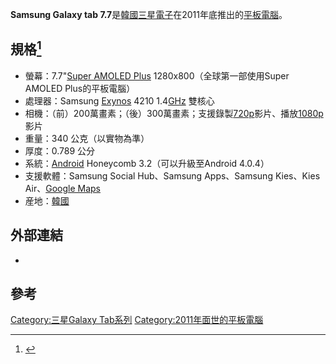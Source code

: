 {{Infobox information appliance
| name         = Samsung Galaxy Tab 7.7 (GT-P6800)
| image        = [[File:Galaxy_Tab_logo.svg|200px]]
| imagesize    = 300
| caption      =
| model number =
| developer    = [[三星電子|三星電子]]
| family       = [[Samsung_Galaxy_Tab|Galaxy Tab]]
| type         = [[平板電腦|平板電腦]]
| releasedate  =
| lifespan     =
| price        =
| discontinued =
| supported    =
| unitsshipped =
| media        =
| os           = [[Android|Android]] 4.0.4 Ice Cream Sandwich（部份國家可升級至Android 4.1.2 Jelly Bean）<br />可刷客製化版本至Android 6.0
| power        = 5,100 [[mAh|mAh]] [[鋰電池|鋰電池]]
| cpu          = 1.4 GHz [[雙核心|雙核心]] [[ARM|ARM]] Cortex-A9 [[SoC|SoC]] [[處理器|處理器]] [[Exynos|Samsung Exynos 4210]]
| gpu          = [[ARM|ARM]] Mali-400 MP <ref name="mali-400 official">{{Cite web |url=http://www.arm.com/products/multimedia/mali-graphics-hardware/mali-400-mp.php |title=存档副本 |accessdate=2012-04-24 |archive-date=2015-06-30 |archive-url=https://web.archive.org/web/20150630165705/http://www.arm.com/products/multimedia/mali-graphics-hardware/mali-400-mp.php |dead-url=no }}</ref><ref>{{Cite web |url=http://news.softpedia.com/news/Samsung-Galaxy-Tab-7-7-LTE-Spotted-at-FCC-En-Route-to-Verizon-241619.shtml |title=存档副本 |access-date=2012-04-24 |archive-date=2011-12-19 |archive-url=https://web.archive.org/web/20111219183207/http://news.softpedia.com/news/Samsung-Galaxy-Tab-7-7-LTE-Spotted-at-FCC-En-Route-to-Verizon-241619.shtml }}</ref>
| storage      = 16/32/64 [[GB|GB]] [[快閃記憶體|快閃記憶體]]，<br />[[microSD|microSD]] 插槽 (最高支援 32 GB)
| memory       = 1 GB
| display      = 1280×800 [[像素|像素]]，<br />{{convert|7.7|in|cm|abbr=on}} 對角，197 [[ppi|ppi]]，<br />[[Super_AMOLED|Super AMOLED Plus]] 顯示屏
| graphics     =
| sound        =
| input        = [[多點觸控|多點觸控]][[電容式|電容式]][[顯示屏|顯示屏]]、[[距離感應器|距離感應器]]、[[光度感應器|光度感應器]]、3軸[[陀螺儀|陀螺儀]]、[[磁力計|磁力計]]、[[加速計|加速計]]、[[aGPS|aGPS]]、[[GLONASS|GLONASS]]、[[USB|USB]]（需外接）
| camera       = 300萬[[像素|像素]][[自動對焦|自動對焦]]鏡頭、[[LED|LED]][[閃燈|閃燈]]，200萬像素前置鏡頭
| connectivity = [[HSPA+|HSPA+]] 21 Mbit/s 850/900/1900/2100 MHz <br /> [[EDGE|EDGE]]/[[GPRS|GPRS]] 850/900/1800/1900 MHz <br /> [[Wi-Fi|Wi-Fi]] 802.11a/b/g/n、[[藍牙|藍牙]] 3.0、[[HDMI|HDMI]]（需外接）
| service      = <!-- online services offered -->
| dimensions   = {{convert|196.7|mm|in|abbr=on}} H<br />{{convert|133.0|mm|in|abbr=on}} W<br />{{convert|7.9|mm|in|abbr=on}} D
| weight       = {{convert|340|g|lb|abbr=on}}
| predecessor  = [[Samsung_Galaxy_Tab|Samsung Galaxy Tab]]
| successor    =
| related      = [[Samsung_Galaxy_Tab|Samsung Galaxy Tab]] <br /> [[Samsung_Galaxy_Tab_7.0_Plus|Samsung Galaxy Tab 7.0 Plus]] <br /> [[Samsung_Galaxy_Tab_10.1|Samsung Galaxy Tab 10.1]]
| website      =
}}

'''Samsung Galaxy tab 7.7'''是[[韓國|韓國]][[三星電子|三星電子]]在2011年底推出的[[平板電腦|平板電腦]]。

== 規格<ref>{{Cite web |url=http://www.samsung.com.tw/ |title=台灣三星電子 |accessdate=2020-09-27 |archive-date=2018-06-06 |archive-url=https://web.archive.org/web/20180606182141/http://samsung.com.tw/ |dead-url=no }}</ref> ==
*螢幕：7.7"[[Super_AMOLED|Super AMOLED Plus]] 1280x800（全球第一部使用Super AMOLED Plus的平板電腦）
*處理器：Samsung [[Exynos|Exynos]] 4210 1.4[[GHz|GHz]] 雙核心
*相機：（前）200萬畫素；（後）300萬畫素；支援錄製[[720p|720p]]影片、播放[[1080p|1080p]]影片
*重量：340 公克（以實物為準）
*厚度：0.789 公分
*系統：[[Android|Android]] Honeycomb 3.2（可以升級至Android 4.0.4）
*支援軟體：Samsung Social Hub、Samsung Apps、Samsung Kies、Kies Air、[[Google地图|Google Maps]]
*産地：[[韓國|韓國]]

== 外部連結 ==
{{Commons category}}
* {{official website|1=http://www.samsung.com/global/microsite/galaxytab/7.7 }}

== 參考 ==
{{reflist}}

[[Category:三星Galaxy_Tab系列|Category:三星Galaxy Tab系列]]
[[Category:2011年面世的平板電腦|Category:2011年面世的平板電腦]]